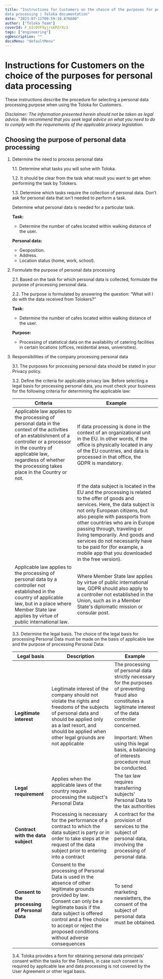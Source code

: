 ```yaml
---
title: "Instructions for Customers on the choice of the purposes for personal
data processing | Toloka documentation"
date: "2023-07-11T09:59:10.876600"
author: ["Toloka Team"]
coverId: F_bIcOYF9yjrxkPZrXc3
tags: ["engineering"]
ogDescription: ""
docsMenu: "defaultMenu"
---
```



# Instructions for Customers on the choice of the purposes for personal data processing

These instructions describe the procedure for selecting a personal data processing purpose when using the Toloka for Customers.

_Disclaimer: The information presented herein should not be taken as legal advice. We recommend that you seek legal advice on what you need to do to comply with the requirements of the applicable privacy legislation._

## Choosing the purpose of personal data processing

1. Determine the need to process personal data

    1.1. Determine what tasks you will solve with Toloka.

    1.2. It should be clear from the task what result you want to get when performing the task by Tolokers.

    1.3. Determine which tasks require the collection of personal data. Don't ask for personal data that isn't needed to perform a task.

    Determine what personal data is needed for a particular task.

    <Cut title="Example">

    **Task:**

    - Determine the number of cafes located within walking distance of the user.

    **Personal data:**

    - Geoposition.
    - Address.
    - Location status (home, work, school).

    </Cut>

2. Formulate the purpose of personal data processing

    2.1. Based on the task for which personal data is collected, formulate the purpose of processing personal data.

    2.2. The purpose is formulated by answering the question: “What will I do with the data received from Tolokers?”

    <Cut title="Example">

    **Task:**

    - Determine the number of cafes located within walking distance of the user.

    **Purpose:**

    - Processing of statistical data on the availability of catering facilities in certain locations (offices, residential areas, universities).

    </Cut>

3. Responsibilities of the company processing personal data

    3.1. The purposes for processing personal data should be stated in your Privacy policy.

    3.2. Define the criteria for applicable privacy law. Before selecting a legal basis for processing personal data, you must check your business for the following criteria for determining the applicable law:

    **Criteria**|**Example**
    ----- | -----
    Applicable law applies to the processing of personal data in the context of the activities of an establishment of a controller or a processor in the country of applicable law, regardless of whether the processing takes place in the Country or not. | If data processing is done in the context of an organizational unit in the EU. In other words, if the office is physically located in any of the EU countries, and data is processed in that office, the GDPR is mandatory.
    <PersonalDataProcessingTable1/>| If the data subject is located in the EU and the processing is related to the offer of goods and services. Here, the data subject is not only European citizens, but also people with passports from other countries who are in Europe passing through, traveling or living temporarily. And goods and services do not necessarily have to be paid for (for example, a mobile app that you downloaded in the free version).
    Applicable law applies to the processing of personal data by a controller not established in the country of applicable law, but in a place where Member State law applies by virtue of public international law. | Where Member State law applies by virtue of public international law, GDPR should also apply to a controller not established in the Union, such as in a Member State's diplomatic mission or consular post.

    3.3. Determine the legal basis. The choice of the legal basis for processing Personal Data must be made on the basis of applicable law and the purpose of processing Personal Data:

    **Legal basis** | **Description** | **Example**
    ----------- | ----------- | -------
    **Legitimate interest** | Legitimate interest of the company should not violate the rights and freedoms of the subjects of personal data and should be applied only as a last resort, and should be applied when other legal grounds are not applicable | The processing of personal data strictly necessary for the purposes of preventing fraud also constitutes a legitimate interest of the data controller concerned.<br/><br/>Important: When using this legal basis, a balancing of interests procedure must be conducted.
    **Legal requirement** | Applies when the applicable laws of the country require processing the subject's Personal Data | The tax law requires transferring subjects' Personal Data to the tax authorities
    **Contract with the data subject** | Processing is necessary for the performance of a contract to which the data subject is party or in order to take steps at the request of the data subject prior to entering into a contract | A contract for the provision of services to the subject of personal data, involving the processing of personal data.
    **Consent to the processing of Personal Data** | Consent to the processing of Personal Data is used in the absence of other legitimate grounds provided by law. Consent can only be a legitimate basis if the data subject is offered control and a free choice to accept or reject the proposed conditions without adverse consequences | To send marketing newsletters, the consent of the subject of personal data must be obtained.

    3.4. Toloka provides a form for obtaining personal data principals' consent within the tasks for the Tolokers, in case such consent is required by applicable law and data processing is not covered by the User Agreement or other legal basis.